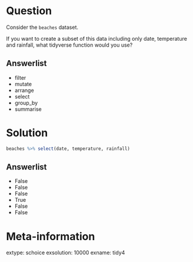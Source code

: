 Question
========

Consider the `beaches` dataset. 

If you want to create a subset of this data including only date, temperature and rainfall,
what tidyverse function would you use?

Answerlist
----------

* filter
* mutate
* arrange
* select
* group_by
* summarise

Solution
=========

```r
beaches %>% select(date, temperature, rainfall)
```

Answerlist
----------

* False
* False
* False
* True
* False
* False

Meta-information
================

extype: schoice
exsolution: 10000
exname: tidy4
